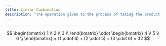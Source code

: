 ```yaml
---
title: Linear Combination
description: "The operation given to the process of taking the product of each corresponding element in a vector, and summing all products. Also known as [dot product](dot_product.qmd)."
---
```


---

$$
\begin{bmatrix}
1 \\
2 \\
3 \\
\end{bmatrix}
\cdot 
\begin{bmatrix}
4 \\
5 \\
6 \\
\end{bmatrix}
= (1 \cdot 4) + (2 \cdot 5) + (3 \cdot 6) = 32 
$$